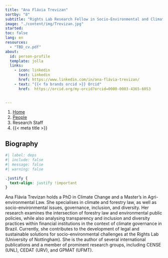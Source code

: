 ```yaml
---
title: "Ana Flávia Trevizan"
sortby: "8"
subtitle: "Rights Lab Research Fellow in Socio-Environmental and Climate Law"
image: "./content/img/Trevizan.jpg"
started:
toc: false
lang: en
resources: 
  - "TBD_cv.pdf"
about:
  id: person-profile
  template: jolla
  links:
    - icon: linkedin
      text: Linkedin
      href: https://www.linkedin.com/in/ana-flávia-trevizan/
    - text: "{{< fa brands orcid >}} Orcid"
      href:  https://orcid.org/my-orcid?orcid=0000-0003-4365-6053    

     
---
```


```{=html}
<nav aria-label="breadcrumb">
  <ol class="breadcrumb">
    <li class="breadcrumb-item"><a href="../../index.html">Home</a></li>
    <li class="breadcrumb-item"><a href="../../people.html">People</a></li>
    <li class="breadcrumb-item active">Research Staff</li>
    <li class="breadcrumb-item active" aria-current="page">{{< meta title >}}</li>
  </ol>
</nav>
```

:::{#person-profile}
:::

## Biography

```r
#| label: deps
#| include: false
#| message: false
#| warning: false

```

```css
.justify {
  text-align: justify !important
}
```

::: {.justify}

Ana Flávia Trevizan holds a PhD in Climate Change and a Master’s in Agri-environmental Law. She specialises in climate and forestry law, as well as socio-environmental issues, governance, inclusion, and diversity. Her research examines the intersection of forestry law and environmental public policies, while also analysing transparency and inclusion and diversity practices within financial institutions in the context of climate governance in Brazil.
Currently, she contributes to the development of legal and sustainable solutions for socio-environmental challenges at the Rights Lab (University of Nottingham). She is the author of several international publications and a member of prominent research groups, including CENSE (UNL), CEDAT (URV), and GPMAT (UFMT).
 


:::

